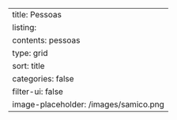 ---
title: Pessoas
listing:
  contents: pessoas
  type: grid
  sort: title
  categories: false
  filter-ui: false
  image-placeholder: /images/samico.png
---